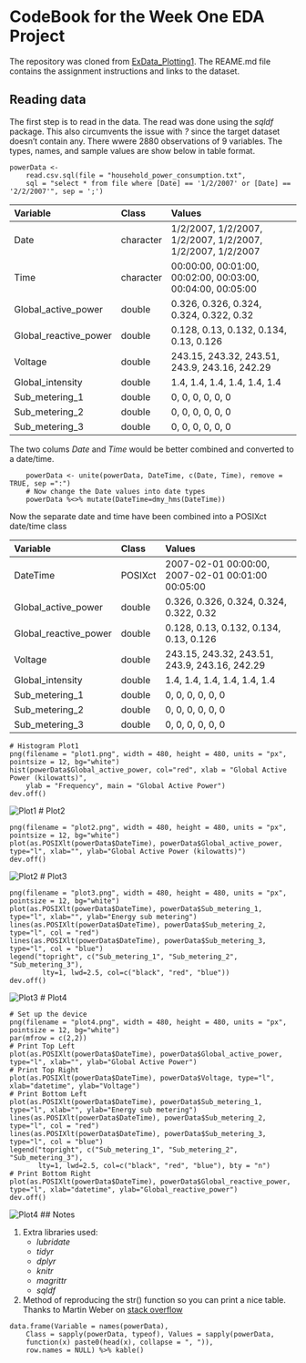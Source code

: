 # CodeBook for the Week One EDA Project

The repository was cloned from [ExData_Plotting1](https://github.com/rdpeng/ExData_Plotting1). The REAME.md file contains the 
assignment instructions and links to the dataset.

## Reading data

The first step is to read in the data. The read was done using the *sqldf* package. This also circumvents the issue with 
*?* since the target dataset doesn't contain any. There wwere 2880 observations of 9 variables. The types, names, and sample
values are show below in table format.

```
powerData <- 
    read.csv.sql(file = "household_power_consumption.txt",
    sql = "select * from file where [Date] == '1/2/2007' or [Date] == '2/2/2007'", sep = ';')
```

|Variable              |Class     |Values                                                     |
|:---------------------|:---------|:----------------------------------------------------------|
|Date                  |character |1/2/2007, 1/2/2007, 1/2/2007, 1/2/2007, 1/2/2007, 1/2/2007 |
|Time                  |character |00:00:00, 00:01:00, 00:02:00, 00:03:00, 00:04:00, 00:05:00 |
|Global_active_power   |double    |0.326, 0.326, 0.324, 0.324, 0.322, 0.32                    |
|Global_reactive_power |double    |0.128, 0.13, 0.132, 0.134, 0.13, 0.126                     |
|Voltage               |double    |243.15, 243.32, 243.51, 243.9, 243.16, 242.29              |
|Global_intensity      |double    |1.4, 1.4, 1.4, 1.4, 1.4, 1.4                               |
|Sub_metering_1        |double    |0, 0, 0, 0, 0, 0                                           |
|Sub_metering_2        |double    |0, 0, 0, 0, 0, 0                                           |
|Sub_metering_3        |double    |0, 0, 0, 0, 0, 0                                           |

The two colums *Date* and *Time* would be better combined and converted to a date/time.

```
    powerData <- unite(powerData, DateTime, c(Date, Time), remove = TRUE, sep =":")
    # Now change the Date values into date types
    powerData %<>% mutate(DateTime=dmy_hms(DateTime))
```
Now the separate date and time have been combined into a POSIXct date/time class

|Variable              |Class   |Values                                            |
|:---------------------|:-------|:-------------------------------------------------|
|DateTime              |POSIXct |2007-02-01 00:00:00, 2007-02-01 00:01:00 00:05:00 |
|Global_active_power   |double  |0.326, 0.326, 0.324, 0.324, 0.322, 0.32           |
|Global_reactive_power |double  |0.128, 0.13, 0.132, 0.134, 0.13, 0.126            |
|Voltage               |double  |243.15, 243.32, 243.51, 243.9, 243.16, 242.29     |
|Global_intensity      |double  |1.4, 1.4, 1.4, 1.4, 1.4, 1.4                      |
|Sub_metering_1        |double  |0, 0, 0, 0, 0, 0                                  |
|Sub_metering_2        |double  |0, 0, 0, 0, 0, 0                                  |
|Sub_metering_3        |double  |0, 0, 0, 0, 0, 0  

```
# Histogram Plot1
png(filename = "plot1.png", width = 480, height = 480, units = "px", pointsize = 12, bg="white")
hist(powerData$Global_active_power, col="red", xlab = "Global Active Power (kilowatts)",
    ylab = "Frequency", main = "Global Active Power")
dev.off()
```
![Plot1](plot1.png)
# Plot2
```
png(filename = "plot2.png", width = 480, height = 480, units = "px", pointsize = 12, bg="white")
plot(as.POSIXlt(powerData$DateTime), powerData$Global_active_power, type="l", xlab="", ylab="Global Active Power (kilowatts)")
dev.off()
```
![Plot2](plot2.png)
# Plot3
```
png(filename = "plot3.png", width = 480, height = 480, units = "px", pointsize = 12, bg="white")
plot(as.POSIXlt(powerData$DateTime), powerData$Sub_metering_1, type="l", xlab="", ylab="Energy sub metering")
lines(as.POSIXlt(powerData$DateTime), powerData$Sub_metering_2, type="l", col = "red")
lines(as.POSIXlt(powerData$DateTime), powerData$Sub_metering_3, type="l", col = "blue")
legend("topright", c("Sub_metering_1", "Sub_metering_2", "Sub_metering_3"), 
        lty=1, lwd=2.5, col=c("black", "red", "blue"))
dev.off()
```
![Plot3](plot3.png)
# Plot4
```
# Set up the device
png(filename = "plot4.png", width = 480, height = 480, units = "px", pointsize = 12, bg="white")
par(mfrow = c(2,2))
# Print Top Left
plot(as.POSIXlt(powerData$DateTime), powerData$Global_active_power, type="l", xlab="", ylab="Global Active Power")
# Print Top Right
plot(as.POSIXlt(powerData$DateTime), powerData$Voltage, type="l", xlab="datetime", ylab="Voltage")
# Print Bottom Left
plot(as.POSIXlt(powerData$DateTime), powerData$Sub_metering_1, type="l", xlab="", ylab="Energy sub metering")
lines(as.POSIXlt(powerData$DateTime), powerData$Sub_metering_2, type="l", col = "red")
lines(as.POSIXlt(powerData$DateTime), powerData$Sub_metering_3, type="l", col = "blue")
legend("topright", c("Sub_metering_1", "Sub_metering_2", "Sub_metering_3"), 
       lty=1, lwd=2.5, col=c("black", "red", "blue"), bty = "n")
# Print Bottom Right       
plot(as.POSIXlt(powerData$DateTime), powerData$Global_reactive_power, type="l", xlab="datetime", ylab="Global_reactive_power")
dev.off()
```
![Plot4](plot4.png)
## Notes

1. Extra libraries used:
    - *lubridate*
    - *tidyr*
    - *dplyr*
    - *knitr*
    - *magrittr*
    - *sqldf*

2. Method of reproducing the str() function so you can print a nice table. Thanks to Martin Weber on 
[stack overflow](https://stackoverflow.com/questions/44200394/show-str-as-table-in-r-markdown)

```
data.frame(Variable = names(powerData), 
    Class = sapply(powerData, typeof), Values = sapply(powerData, 
    function(x) paste0(head(x), collapse = ", ")),
    row.names = NULL) %>% kable()
```